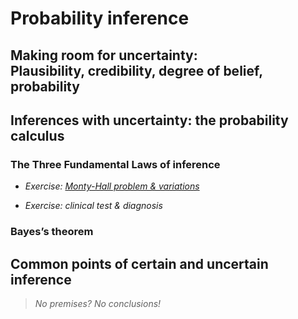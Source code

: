 # Probability inference


## Making room for uncertainty:<br>Plausibility, credibility, degree of belief, probability

## Inferences with uncertainty: the probability calculus

### The Three Fundamental Laws of inference

* _Exercise: [Monty-Hall problem & variations](The_Monty_Hall_problem-exercise.pdf)_

* _Exercise: clinical test & diagnosis_

### Bayes's theorem

## Common points of certain and uncertain inference

> _No premises? No conclusions!_
